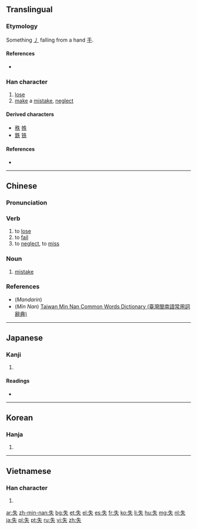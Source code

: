 {{also|先|矢|夫}}
==Translingual==

===Etymology===
{{Han etyl}}

{{Han compound|手|丿|ls=ic}}

Something [[丿]] falling from a hand [[手]].

====References====
* {{cite web
| url = http://internationalscientific.org/CharacterEtymology.aspx?characterInput=%E5%A4%B1&submitButton1=Etymology
| title = 失 etymology
| author = Richard Sears
| work = Chinese Etymology
| language = Mandarin/English
| accessdate = 2014-02-22}}

===Han character===
{{Han char|rn=37|rad=大|as=02|sn=5|four=2503<sub>0</sub>|canj=竹手人 (HQO)|ids=⿰[[丿]][[夫]]}}

# [[lose]]
# [[make]] a [[mistake]], [[neglect]]

====Derived characters====
* [[秩]] [[帙]]
* [[鉄]] [[铁]] {{qualifier|in simplified form}}

====References====
* {{Han ref|kx=0249.090|dkj=05844|dj=0508.070|hdz=10525.010|uh=5931|ud=22833|bh=A5A2|bd=42402}}

----

==Chinese==
{{zh-hanzi-box|[[失]]}}

===Pronunciation===
{{zh-pron
|m=shī
|c=sat1
|h=
|mn=sit
|w=
|mc=y
|oc=y
|ma=|ma2=
|cat=v,n
}}

===Verb===
{{zh-verb|ts}}

# to [[lose]]
# to [[fail]]
# to [[neglect]], to [[miss]]

===Noun===
{{zh-noun|ts}}

# [[mistake]]

===References===
*(''Mandarin'') {{cite web
| url = http://www.mdbg.net/chindict/chindict.php?page=worddict&wdrst=0&wdqb=失
| title = 失
| work = MDBG English to Chinese dictionary ( Based on CC-CEDICT )
| language = Mandarin/English
| accessdate = 2014-02-22}}
*(''Min Nan'') [http://twblg.dict.edu.tw/holodict_new/result_detail.jsp?n_no=1645&curpage=1&sample=%E5%A4%B1&radiobutton=1&querytarget=1&limit=20&pagenum=3&rowcount=48 Taiwan Min Nan Common Words Dictionary (臺灣閩南語常用詞辭典)]

----

==Japanese==

===Kanji===
{{ja-kanji|grade=4|rs=大02}}

# {{defn|lang=ja|sort=大02}}

====Readings====
* {{ja-readings|on=[[しつ]] (shitsu), [[いつ]] (itsu)|kun=[[うしなう]] (ushinau)}}

----

==Korean==

===Hanja===
{{ko-hanja|hangeul=실|rv=sil|mr=sil|y=sil}}

# {{defn|lang=ko|sort=大02}}

----

==Vietnamese==

===Han character===
{{vi-hantu|[[thất]], [[thắt]]|rs=大02}}

# {{defn|lang=vi|sort=大02}}

[[ar:失]]
[[zh-min-nan:失]]
[[bg:失]]
[[et:失]]
[[el:失]]
[[es:失]]
[[fr:失]]
[[ko:失]]
[[li:失]]
[[hu:失]]
[[mg:失]]
[[nl:失]]
[[ja:失]]
[[pl:失]]
[[pt:失]]
[[ru:失]]
[[vi:失]]
[[zh:失]]